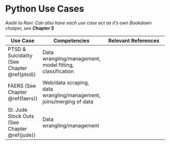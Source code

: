 # Python Use Cases


*Aside to Ravi: Can also have each use case act as it's own Bookdown chatper, see* ***Chapter 5***


|Use Case|Competencies|Relevant References|
|--------|------------|-------------------|
|PTSD & Suicidality (See Chapter \@ref(ptsd))|Data wrangling/management, model fitting, classification| |
|FAERS (See Chapter \@ref(faers))| Web/data scraping, data wrangling/management, joins/merging of data |  |
|St. Jude Stock Outs (See Chapter \@ref(jude))| Data wrangling/management||
